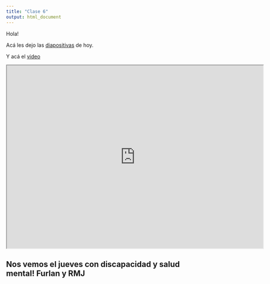 ```yaml
---
title: "Clase 6"
output: html_document
---
```

Hola!

Acá les dejo las [diapositivas](https://ajlcclase6.netlify.app/) de hoy.

Y acá el [video](https://drive.google.com/file/d/1Ls6SjlgH0dtR3qj5q8NGcKlv-zm1yqDy/view?usp=sharing)

<iframe src="https://drive.google.com/file/d/1Ls6SjlgH0dtR3qj5q8NGcKlv-zm1yqDy/preview" width="700" height="500"></iframe>

## Nos vemos el jueves con discapacidad y salud mental! Furlan y RMJ